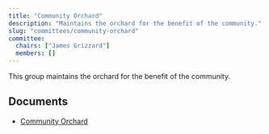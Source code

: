 ```yaml
---
title: "Community Orchard"
description: "Maintains the orchard for the benefit of the community."
slug: "committees/community-orchard"
committee:
  chairs: ["James Grizzard"]
  members: []
---
```



<CommitteeMembers frontmatter={frontmatter} />

This group maintains the orchard for the benefit of the community.

## Documents

- [Community Orchard](/uploads/2022/02/Falls-Creek-Ranch-Community-Orchard.pdf)


<FileHistory file="src/content/docs/committees/community-orchard.mdx" />